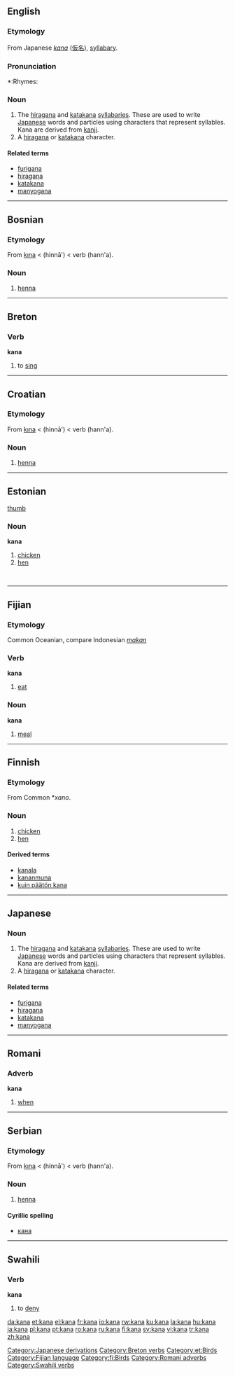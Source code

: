 ==English==
{{wikipedia}}
===Etymology===
From Japanese ''[[kana#Japanese|kana]]'' ([[仮名]]), [[syllabary]].

===Pronunciation===
*:Rhymes: {{IPA|[[Rhymes:English:-ɑːnə|-ɑːnə]]}}

===Noun===
{{en-noun|pl=kana}}

# The [[hiragana]] and [[katakana]] [[syllabary|syllabaries]]. These are used to write [[Japanese]] words and particles using characters that represent syllables. Kana are derived from [[kanji]].
# A [[hiragana]] or [[katakana]] character.

====Related terms====
*[[furigana]]
*[[hiragana]]
*[[katakana]]
*[[manyogana]]

[[Category:Japanese derivations]]

----

==Bosnian==
===Etymology===
From {{Turk.|bs}} [[kına]] < {{Ar.|bs}} {{Arab|[[حناء|حِنَّاء]]}} (hinnā') < verb {{Arab|[[حنا|حَنَّأَ]]}} (hann'a).

===Noun===
{{bs-noun|g=f|kane}}

# [[henna]]

----

==Breton==
===Verb===
'''kana'''

# to [[sing]]

[[Category:Breton verbs]]

----


==Croatian==
===Etymology===
From {{Turk.|hr}} [[kına]] < {{Ar.|hr}} {{Arab|[[حناء|حِنَّاء]]}} (hinnā') < verb {{Arab|[[حنا|حَنَّأَ]]}} (hann'a).

===Noun===
{{hr-noun|g=f|kane}}

# [[henna]]

----

==Estonian==
[[image:Chicken portrait.jpg|thumb]]
===Noun===
'''kana'''

# [[chicken]] 
# [[hen]]

[[Category:et:Birds]]

<br clear="all"/>

----

==Fijian==
===Etymology===
Common Oceanian, compare Indonesian ''[[makan]]''
===Verb===
'''kana'''

# [[eat]]

===Noun===
'''kana'''

# [[meal]]

[[Category:Fijian language]]

----

==Finnish==
===Etymology===
From Common {{Ger.|fi}} *''xano''.
===Noun===
{{fi-noun|kan|type=kala}}

# [[chicken]] 
# [[hen]]

====Derived terms====
*[[kanala]]
*[[kananmuna]]
*[[kuin päätön kana]]

[[Category:fi:Birds]]
----

==Japanese==
===Noun===
{{ja-noun|r|hira=かな|kata=カナ|kanji=仮名}}

# The [[hiragana]] and [[katakana]] [[syllabary|syllabaries]].  These are used to write [[Japanese]] words and particles using characters that represent syllables. Kana are derived from [[kanji]].
# A [[hiragana]] or [[katakana]] character.  

====Related terms====
*[[furigana]]
*[[hiragana]]
*[[katakana]]
*[[manyogana]]

----

==Romani==

===Adverb===
'''kana'''

# [[when]]

[[Category:Romani adverbs]]

----

==Serbian==
===Etymology===
From {{Turk.|sr}} [[kına]] < {{Ar.|sr}} {{Arab|[[حناء|حِنَّاء]]}} (hinnā') < verb {{Arab|[[حنا|حَنَّأَ]]}} (hann'a).

===Noun===
{{sr-noun|g=f|kane}}

# [[henna]]

====Cyrillic spelling====
*[[кана#Serbian|кана]]

----

==Swahili==
===Verb===
'''kana'''

# to [[deny]]

[[Category:Swahili verbs]]

[[da:kana]]
[[et:kana]]
[[el:kana]]
[[fr:kana]]
[[io:kana]]
[[rw:kana]]
[[ku:kana]]
[[la:kana]]
[[hu:kana]]
[[ja:kana]]
[[pl:kana]]
[[pt:kana]]
[[ro:kana]]
[[ru:kana]]
[[fi:kana]]
[[sv:kana]]
[[vi:kana]]
[[tr:kana]]
[[zh:kana]]